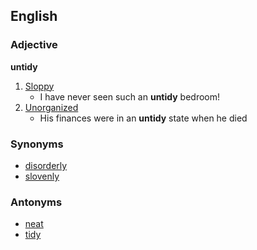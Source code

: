 ==English==
===Adjective===
'''untidy'''
#[[Sloppy]]
#* I have never seen such an '''untidy''' bedroom!
#[[Unorganized]] 
#* His finances were in an '''untidy''' state when he died
=== Synonyms ===
*[[disorderly]]
*[[slovenly]]
=== Antonyms ===
*[[neat]]
*[[tidy]]